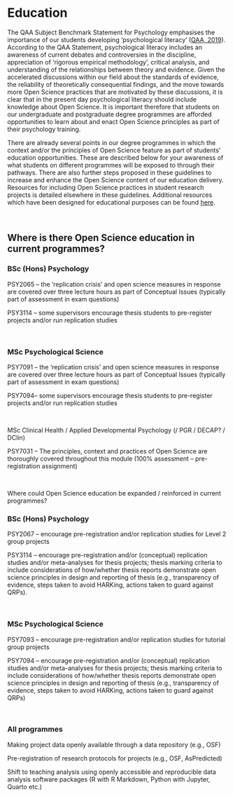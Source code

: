 # Education  

The QAA Subject Benchmark Statement for Psychology emphasises the importance of our students developing 'psychological literacy' ([QAA, 2019](https://www.qaa.ac.uk/docs/qaa/subject-benchmark-statements/subject-benchmark-statement-psychology.pdf?sfvrsn=6935c881_15)). According to the QAA Statement, psychological literacy includes an awareness of current debates and controversies in the discipline, appreciation of 'rigorous empirical methodology', critical analysis, and understanding of the relationships between theory and evidence. Given the accelerated discussions within our field about the standards of evidence, the reliability of theoretically consequential findings, and the move towards more Open Science practices that are motivated by these discussions, it is clear that in the present day psychological literacy should include knowledge about Open Science. It is important therefore that students on our undergraduate and postgraduate degree programmes are afforded opportunities to learn about and enact Open Science principles as part of their psychology training. 

There are already several points in our degree programmes in which the context and/or the principles of Open Science feature as part of students' education opportunities. These are described below for your awareness of what students on different programmes will be exposed to through their pathways. There are also further steps proposed in these guidelines to increase and enhance the Open Science content of our education delivery. Resources for including Open Science practices in student research projects is detailed elsewhere in these guidelines. Additional resources which have been designed for educational purposes can be found [here](https://psyarxiv.com/fgv79). 

 

## Where is there Open Science education in current programmes? 

### BSc (Hons) Psychology 

PSY2065 -- the 'replication crisis' and open science measures in response are covered over three lecture hours as part of Conceptual Issues (typically part of assessment in exam questions) 

PSY3114 -- some supervisors encourage thesis students to pre-register projects and/or run replication studies 

  

### MSc Psychological Science 

PSY7091 -- the 'replication crisis' and open science measures in response are covered over three lecture hours as part of Conceptual Issues (typically part of assessment in exam questions) 

PSY7094-- some supervisors encourage thesis students to pre-register projects and/or run replication studies 

  

MSc Clinical Health / Applied Developmental Psychology (/ PGR / DECAP? / DClin) 

PSY7031 -- The principles, context and practices of Open Science are thoroughly covered throughout this module (100% assessment -- pre-registration assignment) 

  

Where could Open Science education be expanded / reinforced in current programmes? 

### BSc (Hons) Psychology 

PSY2067 -- encourage pre-registration and/or replication studies for Level 2 group projects 

PSY3114 -- encourage pre-registration and/or (conceptual) replication studies and/or meta-analyses for thesis projects; thesis marking criteria to include considerations of how/whether thesis reports demonstrate open science principles in design and reporting of thesis (e.g., transparency of evidence, steps taken to avoid HARKing, actions taken to guard against QRPs). 

  

### MSc Psychological Science 

PSY7093 -- encourage pre-registration and/or replication studies for tutorial group projects 

PSY7094 -- encourage pre-registration and/or (conceptual) replication studies and/or meta-analyses for thesis projects; thesis marking criteria to include considerations of how/whether thesis reports demonstrate open science principles in design and reporting of thesis (e.g., transparency of evidence, steps taken to avoid HARKing, actions taken to guard against QRPs) 

  

### All programmes 

Making project data openly available through a data repository (e.g., OSF) 

Pre-registration of research protocols for projects (e.g., OSF, AsPredicted) 

Shift to teaching analysis using openly accessible and reproducible data analysis software packages (R with R Markdown, Python with Jupyter, Quarto etc.) 
